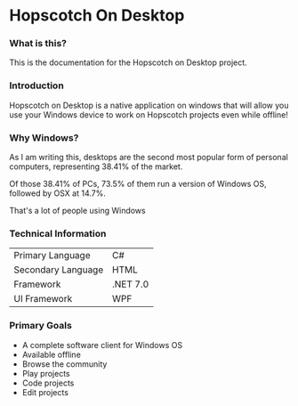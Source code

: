 # Hopscotch On Desktop

### What is this?
This is the documentation for the Hopscotch on Desktop project.

### Introduction
Hopscotch on Desktop is a native application on windows that will allow you use your Windows device to work on Hopscotch projects even while offline!

### Why Windows?
As I am writing this, desktops are the second most popular form of personal computers, representing 38.41% of the market.

Of those 38.41% of PCs, 73.5% of them run a version of Windows OS, followed by OSX at 14.7%.

That's a lot of people using Windows

### Technical Information
| | |
| - | - |
|Primary Language | C# | 
|Secondary Language | HTML | 
|Framework | .NET 7.0 | 
|UI Framework | WPF | 


### Primary Goals

- A complete software client for Windows OS
- Available offline
- Browse the community
- Play projects
- Code projects
- Edit projects